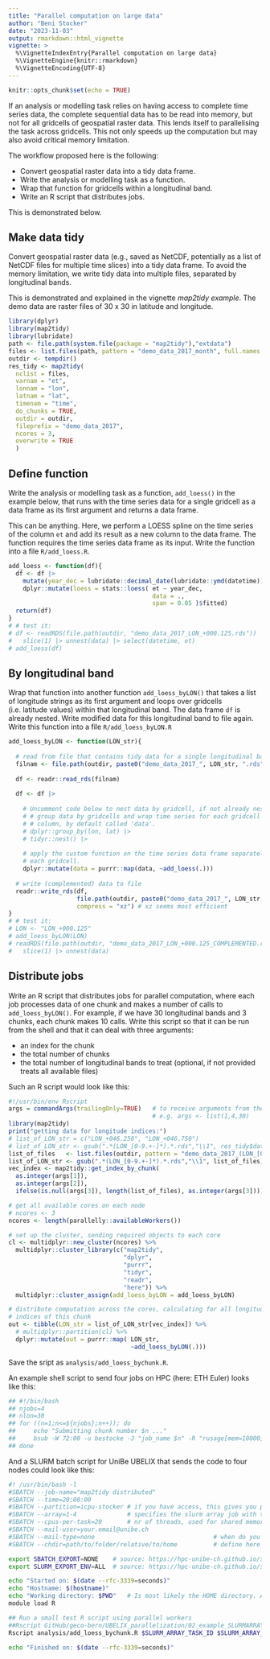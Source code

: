 ```yaml
---
title: "Parallel computation on large data"
author: "Beni Stocker"
date: "2023-11-03"
output: rmarkdown::html_vignette
vignette: >
  %\VignetteIndexEntry{Parallel computation on large data}
  %\VignetteEngine{knitr::rmarkdown}
  %\VignetteEncoding{UTF-8}
---
```



```r
knitr::opts_chunk$set(echo = TRUE)
```

If an analysis or modelling task relies on having access to complete time series data, the complete sequential data has to be read into memory, but not for all gridcells of geospatial raster data. This lends itself to parallelising the task across gridcells. This not only speeds up the computation but may also avoid critical memory limitation.

The workflow proposed here is the following:

- Convert geospatial raster data into a tidy data frame.
- Write the analysis or modelling task as a function.
- Wrap that function for gridcells within a longitudinal band.
- Write an R script that distributes jobs.

This is demonstrated below.

## Make data tidy

Convert geospatial raster data (e.g., saved as NetCDF, potentially as a list of NetCDF files for multiple time slices) into a tidy data frame. To avoid the memory limitation, we write tidy data into multiple files, separated by longitudinal bands.

This is demonstrated and explained in the vignette *map2tidy example*. The demo data are raster files of 30 x 30 in latitude and longitude.
```r
library(dplyr)
library(map2tidy)
library(lubridate)
path <- file.path(system.file(package = "map2tidy"),"extdata")
files <- list.files(path, pattern = "demo_data_2017_month", full.names = TRUE)
outdir <- tempdir()
res_tidy <- map2tidy(
  nclist = files, 
  varnam = "et",
  lonnam = "lon", 
  latnam = "lat", 
  timenam = "time", 
  do_chunks = TRUE,
  outdir = outdir, 
  fileprefix = "demo_data_2017", 
  ncores = 3,
  overwrite = TRUE
  )
```

## Define function

Write the analysis or modelling task as a function, `add_loess()` in the example below, that runs with the time series data for a single gridcell as a data frame as its first argument and returns a data frame.
 
This can be anything. Here, we perform a LOESS spline on the time series of the column `et` and add its result as a new column to the data frame. The function requires the time series data frame as its input. Write the function into a file `R/add_loess.R`.
```r
add_loess <- function(df){
  df <- df |> 
    mutate(year_dec = lubridate::decimal_date(lubridate::ymd(datetime))) %>%
    dplyr::mutate(loess = stats::loess( et ~ year_dec,
                                        data = ., 
                                        span = 0.05 )$fitted)
  return(df)
}
# # test it:
# df <- readRDS(file.path(outdir, "demo_data_2017_LON_+000.125.rds")) |>
#   slice(1) |> unnest(data) |> select(datetime, et)
# add_loess(df)
```


## By longitudinal band

Wrap that function into another function `add_loess_byLON()` that takes a list of longitude strings as its first argument and loops over gridcells (i.e. latitude values) within that longitudinal band. The data frame `df` is already nested. Write modified data
for this longitudinal band to file again. Write this function into a file `R/add_loess_byLON.R`
```r
add_loess_byLON <- function(LON_str){
  
  # read from file that contains tidy data for a single longitudinal band
  filnam <- file.path(outdir, paste0("demo_data_2017_", LON_str, ".rds"))
  
  df <- readr::read_rds(filnam)
  
  df <- df |> 
    
    # Uncomment code below to nest data by gridcell, if not already nested.
    # # group data by gridcells and wrap time series for each gridcell into a new
    # # column, by default called 'data'.
    # dplyr::group_by(lon, lat) |> 
    # tidyr::nest() |> 
    
    # apply the custom function on the time series data frame separately for 
    # each gridcell.
    dplyr::mutate(data = purrr::map(data, ~add_loess(.)))
  
  # write (complemented) data to file
  readr::write_rds(df, 
                   file.path(outdir, paste0("demo_data_2017_", LON_str, "_COMPLEMENTED_xz.rds")),
                   compress = "xz") # xz seems most efficient
}
# # test it:
# LON <- "LON_+000.125"
# add_loess_byLON(LON)
# readRDS(file.path(outdir, "demo_data_2017_LON_+000.125_COMPLEMENTED.rds")) |>
#   slice(1) |> unnest(data)
```

## Distribute jobs

Write an R script that distributes jobs for parallel computation, where each job processes data of one chunk and makes a number of calls to `add_loess_byLON()`. For example, if we have 30 longitudinal bands and 3 chunks, each chunk makes 10 calls. Write this script so that it can be run from the shell and that it can deal with three arguments:

- an index for the chunk
- the total number of chunks
- the total number of longitudinal bands to treat (optional, if not provided treats all available files)

Such an R script would look like this:
```r
#!/usr/bin/env Rscript
args = commandArgs(trailingOnly=TRUE)   # to receive arguments from the shell
                                        # e.g. args <- list(1,4,30)
library(map2tidy)
print("getting data for longitude indices:")
# list_of_LON_str = c("LON_+046.250", "LON_+046.750")
# list_of_LON_str <- gsub(".*(LON_[0-9.+-]*).*.rds","\\1", res_tidy$data) # extract LONGITUDES from res_tidy
list_of_files   <- list.files(outdir, pattern = "demo_data_2017_(LON_[0-9.+-]*).rds")
list_of_LON_str <- gsub(".*(LON_[0-9.+-]*).*.rds","\\1", list_of_files) # extract LONGITUDES from the list of filenames
vec_index <- map2tidy::get_index_by_chunk(
  as.integer(args[1]), 
  as.integer(args[2]),
  ifelse(is.null(args[3]), length(list_of_files), as.integer(args[3])))

# get all available cores on each node
# ncores <- 3 
ncores <- length(parallelly::availableWorkers())

# set up the cluster, sending required objects to each core
cl <- multidplyr::new_cluster(ncores) %>%
  multidplyr::cluster_library(c("map2tidy",
                                "dplyr", 
                                "purrr", 
                                "tidyr", 
                                "readr",
                                "here")) %>%
  multidplyr::cluster_assign(add_loess_byLON = add_loess_byLON)

# distribute computation across the cores, calculating for all longitudinal 
# indices of this chunk
out <- tibble(LON_str = list_of_LON_str[vec_index]) %>%
  # multidplyr::partition(cl) %>%
  dplyr::mutate(out = purrr::map( LON_str,
                                  ~add_loess_byLON(.)))
```
Save the sript as `analysis/add_loess_bychunk.R`.

An example shell script to send four jobs on HPC (here: ETH Euler) looks like this:
```sh
## #!/bin/bash
## njobs=4
## nlon=30
## for ((n=1;n<=${njobs};n++)); do
##     echo "Submitting chunk number $n ..."
##     bsub -W 72:00 -u bestocke -J "job_name $n" -R "rusage[mem=10000]" "Rscript vanilla analysis/add_loess_bychunk.R $n $njobs $nlon"
## done
```

And a SLURM batch script for UniBe UBELIX that sends the code to four nodes could look like this:
```sh
#! /usr/bin/bash -l
#SBATCH --job-name="map2tidy distributed"
#SBATCH --time=20:00:00
#SBATCH --partition=icpu-stocker # if you have access, this gives you priority
#SBATCH --array=1-4              # specifies the slurm array job with the number of tasks
#SBATCH --cpus-per-task=20       # nr of threads, used for shared memory jobs that run locally on a single compute node (default: 1)
#SBATCH --mail-user=your.email@unibe.ch
#SBATCH --mail-type=none                                 # when do you want to get notified: none, all, begin, end, fail, requeue, array_tasks
#SBATCH --chdir=path/to/folder/relative/to/home          # define here the working directory which contains your R-script, and where the output will be written to.

export SBATCH_EXPORT=NONE    # source: https://hpc-unibe-ch.github.io/slurm/submission.html#exportnone
export SLURM_EXPORT_ENV=ALL  # source: https://hpc-unibe-ch.github.io/slurm/submission.html#exportnone

echo "Started on: $(date --rfc-3339=seconds)"
echo "Hostname: $(hostname)"
echo "Working directory: $PWD"   # Is most likely the HOME directory. Allows to check in the log.
module load R

## Run a small test R script using parallel workers
##Rscript GitHub/geco-bern/UBELIX_parallelization/02_example_SLURMARRAY.R 1 1 # If you don't provide a chdir argument to SLURM, provide to full path from your HOME folder.
Rscript analysis/add_loess_bychunk.R $SLURM_ARRAY_TASK_ID $SLURM_ARRAY_TASK_COUNT

echo "Finished on: $(date --rfc-3339=seconds)"
```
